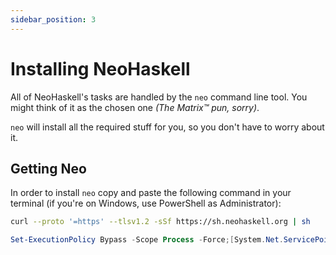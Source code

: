 ```yaml
---
sidebar_position: 3
---
```



# Installing NeoHaskell

All of NeoHaskell's tasks are handled by the `neo` command line tool. You might think of it as the chosen one _(The Matrix™️ pun, sorry)_.

`neo` will install all the required stuff for you, so you don't have to worry about it.

## Getting Neo

In order to install `neo` copy and paste the following command in your terminal (if you're on Windows, use PowerShell as Administrator): <Badge issue="66" />

<Tabs groupId="os">
<TabItem value="mac" label="MacOS/Linux/WSL2">

```bash
curl --proto '=https' --tlsv1.2 -sSf https://sh.neohaskell.org | sh
```

</TabItem>

<TabItem value="windows" label="Windows">

```powershell
Set-ExecutionPolicy Bypass -Scope Process -Force;[System.Net.ServicePointManager]::SecurityProtocol = [System.Net.ServicePointManager]::SecurityProtocol -bor 3072; try { Invoke-Command -ScriptBlock ([ScriptBlock]::Create((Invoke-WebRequest https://ps.neohaskell.org -UseBasicParsing))) -ArgumentList $true } catch { Write-Error $_ }
```

</TabItem>

</Tabs>
